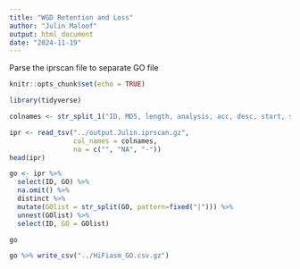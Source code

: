 ```yaml
---
title: "WGD Retention and Loss"
author: "Julin Maloof"
output: html_document
date: "2024-11-19"
---
```


Parse the iprscan file to separate GO file

```r
knitr::opts_chunk$set(echo = TRUE)
```

```r
library(tidyverse)
```

```r
colnames <- str_split_1("ID, MD5, length, analysis, acc, desc, start, stop, score, status, date, IPR.acc, IPR.desc, GO, pathway", pattern=", ")

ipr <- read_tsv("../output.Julin.iprscan.gz",
                col_names = colnames,
                na = c("", "NA", "-"))
head(ipr)
```

```r
go <- ipr %>%
  select(ID, GO) %>%
  na.omit() %>%
  distinct %>%
  mutate(GOlist = str_split(GO, pattern=fixed("|"))) %>%
  unnest(GOlist) %>%
  select(ID, GO = GOlist)

go
```

```r
go %>% write_csv("../HiFiasm_GO.csv.gz")
```

